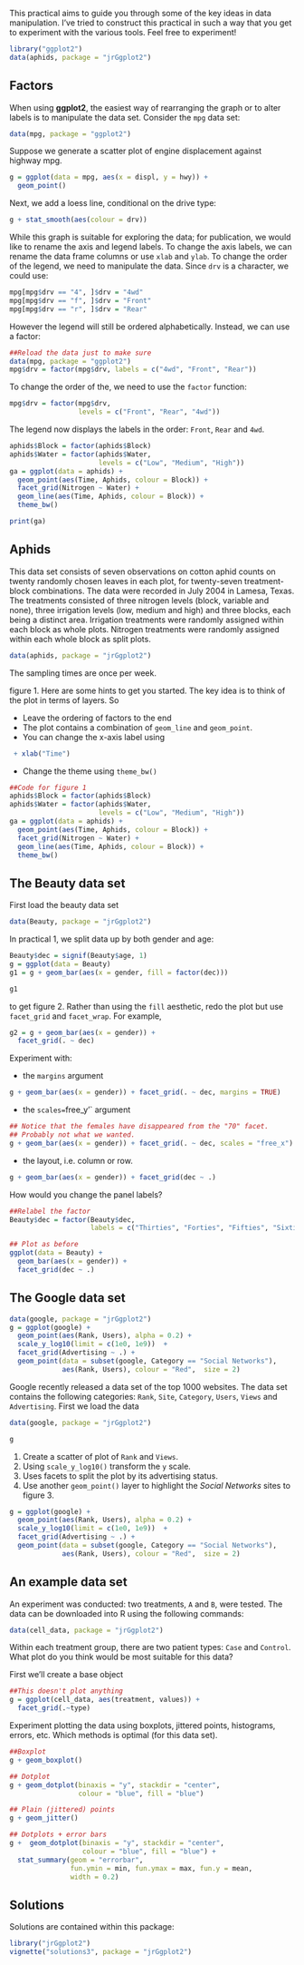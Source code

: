 This practical aims to guide you through some of the key ideas in data manipulation. I've tried to construct this practical in such a way that you get to experiment with the various tools. Feel free to experiment!

```r
library("ggplot2")
data(aphids, package = "jrGgplot2")
```

## Factors

When using **ggplot2**, the easiest way of rearranging the graph or to alter labels
is to manipulate the data set. Consider the `mpg` data set:

```r
data(mpg, package = "ggplot2")
```

Suppose we generate a scatter plot of engine displacement against highway mpg.

```r
g = ggplot(data = mpg, aes(x = displ, y = hwy)) +
  geom_point()
```

\noindent Next, we add a loess line, conditional on the drive type:

```r
g + stat_smooth(aes(colour = drv))
```

\noindent While this graph is suitable for exploring the data; for publication,
we would like to rename the axis and legend labels. To change the axis labels,
we can rename the data frame columns or use `xlab` and `ylab`. To change
the order of the legend, we need to manipulate the data. Since `drv` is
a character, we could use:

```r
mpg[mpg$drv == "4", ]$drv = "4wd"
mpg[mpg$drv == "f", ]$drv = "Front"
mpg[mpg$drv == "r", ]$drv = "Rear"
```

\noindent However the legend will still be ordered alphabetically.
Instead, we can use a factor:

```r
##Reload the data just to make sure
data(mpg, package = "ggplot2")
mpg$drv = factor(mpg$drv, labels = c("4wd", "Front", "Rear"))
```
\noindent To change the order of the, we need to use the `factor` function:
```r
mpg$drv = factor(mpg$drv,
                 levels = c("Front", "Rear", "4wd"))
```

\noindent The legend now displays the labels in the order: `Front`, `Rear` and `4wd`.

```r
aphids$Block = factor(aphids$Block)
aphids$Water = factor(aphids$Water,
                      levels = c("Low", "Medium", "High"))
ga = ggplot(data = aphids) +
  geom_point(aes(Time, Aphids, colour = Block)) +
  facet_grid(Nitrogen ~ Water) +
  geom_line(aes(Time, Aphids, colour = Block)) +
  theme_bw()

print(ga)
```


## Aphids

This data set consists of seven observations on cotton aphid counts on twenty randomly chosen leaves in each plot, for twenty-seven treatment-block
combinations. The data were recorded in July 2004 in Lamesa, Texas. The
treatments consisted of three nitrogen levels (block, variable and none),
three irrigation levels (low, medium and high) and three blocks, each being a
distinct area. Irrigation treatments were randomly assigned within each block as
whole plots. Nitrogen treatments were randomly assigned within each whole block
as split plots.

```r
data(aphids, package = "jrGgplot2")
```

\noindent The sampling times are once per week.

\newthought{Reproduce} figure 1. Here are some hints to get you started.
The key idea is to think of the plot in terms of layers. So

- Leave the ordering of factors to the end
- The plot contains a combination of `geom_line` and `geom_point`.
- You can change the x-axis label using
```r
 + xlab("Time")
```
- Change the theme using `theme_bw()`

\newpage
```r
##Code for figure 1
aphids$Block = factor(aphids$Block)
aphids$Water = factor(aphids$Water,
                      levels = c("Low", "Medium", "High"))
ga = ggplot(data = aphids) +
  geom_point(aes(Time, Aphids, colour = Block)) +
  facet_grid(Nitrogen ~ Water) +
  geom_line(aes(Time, Aphids, colour = Block)) +
  theme_bw()
```

## The Beauty data set

First load the beauty data set
```r
data(Beauty, package = "jrGgplot2")
```

\noindent In practical 1, we split data up by both gender and age:

```r
Beauty$dec = signif(Beauty$age, 1)
g = ggplot(data = Beauty)
g1 = g + geom_bar(aes(x = gender, fill = factor(dec)))
```

```r
g1
```

\noindent to get figure 2. Rather than using the `fill` aesthetic, redo the plot but use
`facet_grid` and `facet_wrap`. For example,

```r
g2 = g + geom_bar(aes(x = gender)) +
  facet_grid(. ~ dec)
```

\noindent Experiment with:

- the `margins` argument
```r
g + geom_bar(aes(x = gender)) + facet_grid(. ~ dec, margins = TRUE)
```

- the `scales=`free_y'` argument
```r
## Notice that the females have disappeared from the "70" facet.
## Probably not what we wanted.
g + geom_bar(aes(x = gender)) + facet_grid(. ~ dec, scales = "free_x")
```
- the layout, i.e. column or row.
```r
g + geom_bar(aes(x = gender)) + facet_grid(dec ~ .)
```

How would you change the panel labels?
```r
##Relabel the factor
Beauty$dec = factor(Beauty$dec,
                    labels = c("Thirties", "Forties", "Fifties", "Sixties", "Seventies"))

## Plot as before
ggplot(data = Beauty) +
  geom_bar(aes(x = gender)) +
  facet_grid(dec ~ .)
```

## The Google data set

```r
data(google, package = "jrGgplot2")
g = ggplot(google) +
  geom_point(aes(Rank, Users), alpha = 0.2) +
  scale_y_log10(limit = c(1e0, 1e9))  +
  facet_grid(Advertising ~ .) +
  geom_point(data = subset(google, Category == "Social Networks"),
             aes(Rank, Users), colour = "Red",  size = 2)
```

Google recently released a data set of the top 1000 websites. The data set
contains the following categories: `Rank`, `Site`, `Category`,
`Users`, `Views` and `Advertising`. First we load the data

```r
data(google, package = "jrGgplot2")
```

```r
g
```


1. Create a scatter of plot of `Rank` and `Views`.
2. Using `scale_y_log10()` transform the `y` scale.
3. Uses facets to split the plot by its advertising status.
4. Use another `geom_point()` layer to highlight the _Social Networks_ sites to figure 3.

```r
g = ggplot(google) +
  geom_point(aes(Rank, Users), alpha = 0.2) +
  scale_y_log10(limit = c(1e0, 1e9))  +
  facet_grid(Advertising ~ .) +
  geom_point(data = subset(google, Category == "Social Networks"),
             aes(Rank, Users), colour = "Red",  size = 2)
```

## An example data set

An experiment was conducted: two treatments, `A` and `B`, were tested. The data can be downloaded into R using the following commands:
```r
data(cell_data, package = "jrGgplot2")
```
\noindent Within each treatment group, there are two patient types: `Case` and `Control`. What plot do you think would be most suitable for this data?

First we'll create a base object

```r
##This doesn't plot anything
g = ggplot(cell_data, aes(treatment, values)) +
  facet_grid(.~type)
```

Experiment plotting the data using boxplots, jittered points, histograms, errors, etc. Which methods is optimal (for this data set).

```r
##Boxplot
g + geom_boxplot()

## Dotplot
g + geom_dotplot(binaxis = "y", stackdir = "center",
                 colour = "blue", fill = "blue")

## Plain (jittered) points
g + geom_jitter()

## Dotplots + error bars
g +  geom_dotplot(binaxis = "y", stackdir = "center",
                  colour = "blue", fill = "blue") +
  stat_summary(geom = "errorbar",
               fun.ymin = min, fun.ymax = max, fun.y = mean,
               width = 0.2)
```


## Solutions

Solutions are contained within this package:
```r
library("jrGgplot2")
vignette("solutions3", package = "jrGgplot2")
```

